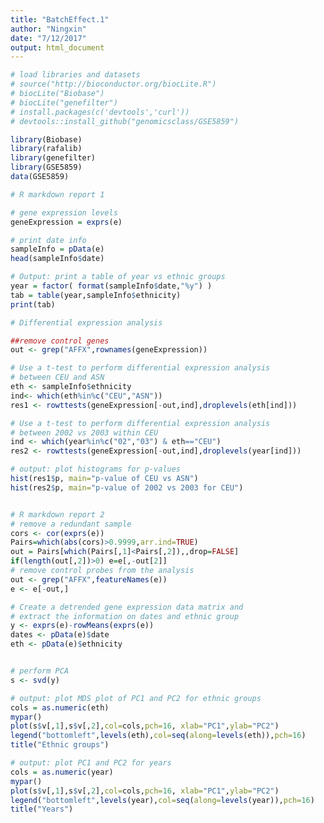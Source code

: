 ```yaml
---
title: "BatchEffect.1"
author: "Ningxin"
date: "7/12/2017"
output: html_document
---
```


```r

# load libraries and datasets
# source("http://bioconductor.org/biocLite.R")
# biocLite("Biobase")
# biocLite("genefilter")
# install.packages(c('devtools','curl'))
# devtools::install_github("genomicsclass/GSE5859")

library(Biobase)
library(rafalib)
library(genefilter)
library(GSE5859)
data(GSE5859)

# R markdown report 1

# gene expression levels  
geneExpression = exprs(e)

# print date info
sampleInfo = pData(e)
head(sampleInfo$date)

# Output: print a table of year vs ethnic groups
year = factor( format(sampleInfo$date,"%y") )
tab = table(year,sampleInfo$ethnicity)
print(tab)

# Differential expression analysis

##remove control genes
out <- grep("AFFX",rownames(geneExpression))

# Use a t-test to perform differential expression analysis 
# between CEU and ASN
eth <- sampleInfo$ethnicity
ind<- which(eth%in%c("CEU","ASN"))
res1 <- rowttests(geneExpression[-out,ind],droplevels(eth[ind]))

# Use a t-test to perform differential expression analysis 
# between 2002 vs 2003 within CEU
ind <- which(year%in%c("02","03") & eth=="CEU")
res2 <- rowttests(geneExpression[-out,ind],droplevels(year[ind]))

# output: plot histograms for p-values 
hist(res1$p, main="p-value of CEU vs ASN")
hist(res2$p, main="p-value of 2002 vs 2003 for CEU")


# R markdown report 2
# remove a redundant sample
cors <- cor(exprs(e))
Pairs=which(abs(cors)>0.9999,arr.ind=TRUE)
out = Pairs[which(Pairs[,1]<Pairs[,2]),,drop=FALSE]
if(length(out[,2])>0) e=e[,-out[2]]
# remove control probes from the analysis
out <- grep("AFFX",featureNames(e))
e <- e[-out,]

# Create a detrended gene expression data matrix and 
# extract the information on dates and ethnic group 
y <- exprs(e)-rowMeans(exprs(e))
dates <- pData(e)$date
eth <- pData(e)$ethnicity


# perform PCA
s <- svd(y)

# output: plot MDS plot of PC1 and PC2 for ethnic groups
cols = as.numeric(eth)
mypar()
plot(s$v[,1],s$v[,2],col=cols,pch=16, xlab="PC1",ylab="PC2")
legend("bottomleft",levels(eth),col=seq(along=levels(eth)),pch=16)
title("Ethnic groups")

# output: plot PC1 and PC2 for years
cols = as.numeric(year)
mypar()
plot(s$v[,1],s$v[,2],col=cols,pch=16, xlab="PC1",ylab="PC2")
legend("bottomleft",levels(year),col=seq(along=levels(year)),pch=16)
title("Years")
```
